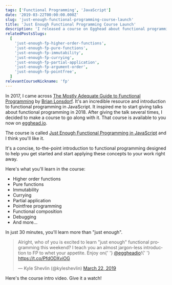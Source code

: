 ```yaml
---
tags: ['Functional Programming', 'JavaScript']
date: '2019-03-22T00:00:00.000Z'
slug: 'just-enough-functional-programming-course-launch'
title: 'Just Enough Functional Programming Course Launch'
description: 'I released a course on Egghead about functional programming. Check it out.'
relatedPostsSlugs:
  [
    'just-enough-fp-higher-order-functions',
    'just-enough-fp-pure-functions',
    'just-enough-fp-immutability',
    'just-enough-fp-currying',
    'just-enough-fp-partial-application',
    'just-enough-fp-argument-order',
    'just-enough-fp-pointfree',
  ]
relevantCourseNickname: 'fp'
---
```


In 2017, I came across [The Mostly Adequate Guide to Functional Programming](https://github.com/MostlyAdequate/mostly-adequate-guide) by [Brian Lonsdorf](https://twitter.com/drboolean). It's an incredible resource and introduction to functional programming in JavaScript. It inspired me to start giving talks about functional programming in 2018. After giving the talk several times, I decided to make a course to go along with it. That course is available to you now on [egghead.io](https://egghead.io/course/just-enough-functional-programming-in-javascript/?af=8u8eik).

The course is called [Just Enough Functional Programming in JavaScript](https://egghead.io/course/just-enough-functional-programming-in-javascript/?af=8u8eik) and I think you'll like it.

It's a concise, to-the-point introduction to functional programming designed to help you get started and start applying these concepts to your work right away.

Here's what you'll learn in the course:

- Higher order functions
- Pure functions
- Immutability
- Currying
- Partial application
- Pointfree programming
- Functional composition
- Debugging
- And more...

In just 30 minutes, you'll learn more than "just enough".

<blockquote class="twitter-tweet" data-lang="en">
  <p lang="en" dir="ltr">
    Alright, who of you is excited to learn &quot;just enough&quot; functional
    programming this weekend? I teach you an almost jargon-less introduction to
    FP to whet your appetite. Enjoy on{' '}
    <a href="https://twitter.com/eggheadio?ref_src=twsrc%5Etfw">@eggheadio</a>!{' '}
    <a href="https://t.co/PfdODXviOG">https://t.co/PfdODXviOG</a>
  </p>
  &mdash; Kyle Shevlin (@kyleshevlin) <a href="https://twitter.com/kyleshevlin/status/1109158892469010432?ref_src=twsrc%5Etfw">March 22, 2019</a>
</blockquote>
<script
  async
  src="https://platform.twitter.com/widgets.js"
  charset="utf-8"
></script>

Here's the course intro video. Give it a watch!

<EggheadEmbed
  src="https://egghead.io/lessons/javascript-course-introduction-to-just-enough-functional-programming-in-javascript/embed"
  title="Course Launch"
/>
